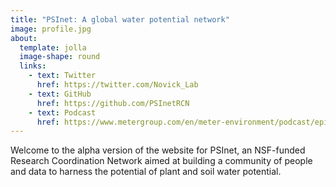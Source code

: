 ```yaml
---
title: "PSInet: A global water potential network"
image: profile.jpg
about:
  template: jolla
  image-shape: round
  links: 
    - text: Twitter
      href: https://twitter.com/Novick_Lab
    - text: GitHub
      href: https://github.com/PSInetRCN
    - text: Podcast
      href: https://www.metergroup.com/en/meter-environment/podcast/episode-24-building-national-water-potential-network
---
```


Welcome to the alpha version of the website for PSInet, an NSF-funded Research Coordination Network aimed at building a community of people and data to harness the potential of plant and soil water potential.
